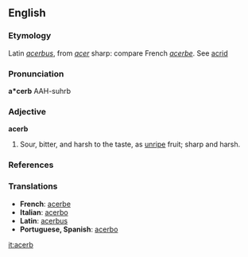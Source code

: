 ==English==

===Etymology===
Latin ''[[acerbus]]'', from ''[[acer]]'' sharp: compare French ''[[acerbe]]''. See [[acrid]]

===Pronunciation===
'''a*cerb'''
AAH-suhrb

===Adjective===
'''acerb'''
# Sour, bitter, and harsh to the taste, as [[unripe]] fruit; sharp and harsh.

===References===
{{R:Webster 1913}}

===Translations===
*'''French''': [[acerbe]]
*'''Italian''': [[acerbo]]
*'''Latin''': [[acerbus]]
*'''Portuguese, Spanish''': [[acerbo]]

[[it:acerb]]